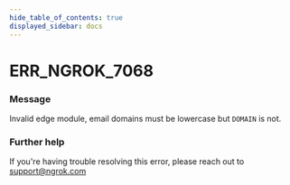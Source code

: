 ```yaml
---
hide_table_of_contents: true
displayed_sidebar: docs
---
```



# ERR_NGROK_7068

### Message

Invalid edge module, email domains must be lowercase but `DOMAIN` is not.

<ErrorDetails error="err_ngrok_7068" />

### Further help

If you're having trouble resolving this error, please reach out to [support@ngrok.com](mailto:support@ngrok.com?subject=Help%20with%20ERR_NGROK_7068)
